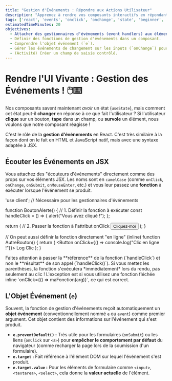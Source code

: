 ```yaml
---
title: "Gestion d'Événements : Répondre aux Actions Utilisateur"
description: "Apprenez à rendre vos composants interactifs en répondant aux clics, aux saisies clavier et autres événements utilisateur en React."
tags: ['react', 'events', 'onclick', 'onchange', 'state', 'beginner', 'interactivity', 'hooks']
estimatedTimeMinutes: 20
objectives:
  - Attacher des gestionnaires d'événements (event handlers) aux éléments JSX (ex: `onClick`).
  - Définir des fonctions de gestion d'événements dans un composant.
  - Comprendre l'objet événement (`e`).
  - Gérer les événements de changement sur les inputs (`onChange`) pour contrôler les formulaires.
  - (Activité) Créer un champ de saisie contrôlé.
---
```



# Rendre l'UI Vivante : Gestion des Événements ! 🖱️⌨️

Nos composants savent maintenant *avoir* un état (`useState`), mais comment cet état peut-il **changer** en réponse à ce que fait l'utilisateur ? Si l'utilisateur **clique** sur un bouton, **tape** dans un champ, ou **survole** un élément, nous voulons que notre composant réagisse !

C'est le rôle de la **gestion d'événements** en React. C'est très similaire à la façon dont on le fait en HTML et JavaScript natif, mais avec une syntaxe adaptée à JSX.

## Écouter les Événements en JSX

Vous attachez des "écouteurs d'événements" directement comme des props sur vos éléments JSX. Les noms sont en `camelCase` (comme `onClick`, `onChange`, `onSubmit`, `onMouseEnter`, etc.) et vous leur passez une **fonction** à exécuter lorsque l'événement se produit.

<CodeBlock language="jsx" title="Exemple avec onClick">
'use client'; // Nécessaire pour les gestionnaires d'événements


function BoutonAlerte() {
  // 1. Définir la fonction à exécuter
  const handleClick = () => {
    alert("Vous avez cliqué !");
  };

  return (
    // 2. Passer la fonction à l'attribut onClick
    <Button onClick={handleClick}>
      Cliquez-moi
    </Button>
  );
}

// On peut aussi définir la fonction directement "en ligne" (inline)
function AutreBouton() {
  return (
    <Button onClick={() => console.log("Clic en ligne !")}>
      Log Clic
    </Button>
  );
}

</CodeBlock>

<InfoTip type="warning" title="Fonction, pas Appel !">
Faites attention à passer la **référence** de la fonction (`handleClick`) et non le **résultat** de son appel (`handleClick()`). Si vous mettez les parenthèses, la fonction s'exécutera *immédiatement* lors du rendu, pas seulement au clic ! L'exception est si vous utilisez une fonction fléchée inline `onClick={() => maFonction(arg)}`, ce qui est correct.
</InfoTip>

## L'Objet Événement (`e`)

Souvent, la fonction de gestion d'événements reçoit automatiquement un **objet événement** (conventionnellement nommé `e` ou `event`) comme premier argument. Cet objet contient des informations sur l'événement qui s'est produit.

*   **`e.preventDefault()` :** Très utile pour les formulaires (`onSubmit`) ou les liens (`onClick` sur `<a>`) pour **empêcher le comportement par défaut** du navigateur (comme recharger la page lors de la soumission d'un formulaire).
*   **`e.target` :** Fait référence à l'élément DOM sur lequel l'événement s'est produit.
*   **`e.target.value` :** Pour les éléments de formulaire comme `<input>`, `<textarea>`, `<select>`, cela donne la **valeur actuelle** de l'élément.
